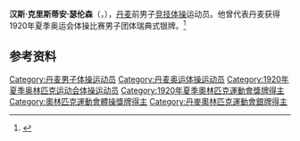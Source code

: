 {{NoteTA|G1=Sports}}
'''汉斯·克里斯蒂安·瑟伦森'''（{{lang-da|Hans Christian Sørensen}}，{{bd|1900年|10月11日|1984年|1月23日}}），[[丹麦|丹麦]]前男子[[竞技体操|竞技体操]]运动员。他曾代表丹麦获得1920年夏季奥运会体操比赛男子团体瑞典式银牌。<ref>{{Cite web|title=Hans Christian SORENSEN|url=https://www.sports-reference.com/olympics/athletes/so/hans-christian-sorensen-1.html|accessdate=2021-03-29|work=Sports Reference|archiveurl=https://web.archive.org/web/20200417062453/https://www.sports-reference.com/olympics/athletes/so/hans-christian-sorensen-1.html|archivedate=2020-04-17}}</ref>

== 参考资料 ==
{{reflist}}

{{Authority control}}
{{DEFAULTSORT:Sørensen, Hans Christian}}
[[Category:丹麦男子体操运动员|Category:丹麦男子体操运动员]]
[[Category:丹麦奥运体操运动员|Category:丹麦奥运体操运动员]]
[[Category:1920年夏季奥林匹克运动会体操运动员|Category:1920年夏季奥林匹克运动会体操运动员]]
[[Category:1920年夏季奧林匹克運動會獎牌得主|Category:1920年夏季奧林匹克運動會獎牌得主]]
[[Category:奧林匹克運動會體操獎牌得主|Category:奧林匹克運動會體操獎牌得主]]
[[Category:丹麥奧林匹克運動會銀牌得主|Category:丹麥奧林匹克運動會銀牌得主]]